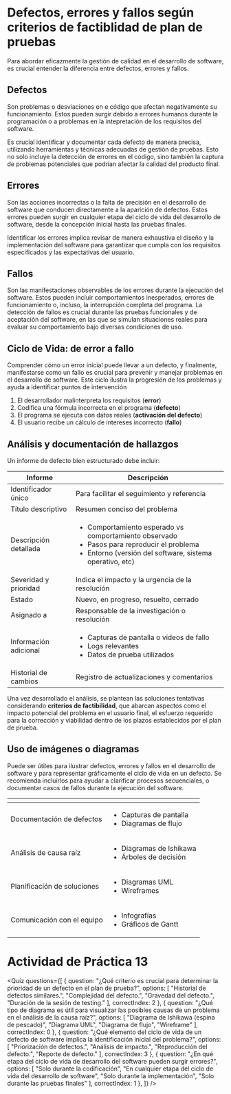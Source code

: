 
# Defectos, errores y fallos según criterios de factiblidad de plan de pruebas

Para abordar eficazmente la gestión de calidad en el desarrollo de software, es crucial entender la diferencia entre defectos, errores y fallos.

## Defectos
Son problemas o desviaciones en e código que afectan negativamente su funcionamiento. Estos pueden surgir debido a errores humanos durante la programación o a problemas en la intepretación de los requisitos del software.

Es crucial identificar y documentar cada defecto de manera precisa, utilizando herramientas y técnicas adecuadas de gestión de pruebas. Esto no solo incluye la detección de errores en el código, sino también la captura de problemas potenciales que podrían afectar la calidad del producto final.

## Errores
Son las acciones incorrectas o la falta de precisión en el desarrollo de software que conducen directamente a la aparición de defectos. Estos errores pueden surgir en cualquier etapa del ciclo de vida del desarrollo de software, desde la concepción inicial hasta las pruebas finales.

Identificar los errores implica revisar de manera exhaustiva el diseño y la implementación del software para garantizar que cumpla con los requisitos especificados y las expectativas del usuario.

## Fallos
Son las manifestaciones observables de los errores durante la ejecución del software. Estos pueden incluir comportamientos inesperados, errores de funcionamiento o, incluso, la interrupción completa del programa. La detección de fallos es crucial durante las pruebas funcionales y de aceptación del software, en las que se simulan situaciones reales para evaluar su comportamiento bajo diversas condiciones de uso.

## Ciclo de Vida: de error a fallo
Comprender cómo un error inicial puede llevar a un defecto, y finalmente, manifestarse como un fallo es crucial para prevenir y manejar problemas en el desarrollo de software. Este ciclo ilustra la progresión de los problemas y ayuda a identificar puntos de intervención

1. El desarrollador malinterpreta los requisitos (**error**)
2. Codifica una fórmula incorrecta en el programa (**defecto**)
3. El programa se ejecuta con datos reales (**activación del defecto**)
4. El usuario recibe un cálculo de intereses incorrecto (**fallo**)

## Análisis y documentación de hallazgos
Un informe de defecto bien estructurado debe incluir:

<table>
	<thead>
		<tr>
			<th>Informe</th>
			<th>Descripción</th>
		</tr>
	</thead>
	<tbody>
		<tr>
			<td>Identificador único</td>
			<td>Para facilitar el seguimiento y referencia</td>
		</tr>
        <tr>
			<td>Título descriptivo</td>
			<td>Resumen conciso del problema</td>
		</tr>
        <tr>
			<td>Descripción detallada</td>
			<td>
                <ul>
                    <li>Comportamiento esperado vs comportamiento observado</li>
                    <li>Pasos para reproducir el problema</li>
                    <li>Entorno (versión del software, sistema operativo, etc)</li>
                </ul>
            </td>
		</tr>
        <tr>
			<td>Severidad y prioridad</td>
			<td>Indica el impacto y la urgencia de la resolución</td>
		</tr>
        <tr>
			<td>Estado</td>
			<td>Nuevo, en progreso, resuelto, cerrado</td>
		</tr>
        <tr>
			<td>Asignado a</td>
			<td>Responsable de la investigación o resolución</td>
		</tr>
        <tr>
			<td>Información adicional</td>
			<td>
                <ul>
                    <li>Capturas de pantalla o videos de fallo</li>
                    <li>Logs relevantes</li>
                    <li>Datos de prueba utilizados</li>
                </ul>
            </td>
		</tr>
        <tr>
            <td>Historial de cambios</td>
            <td>Registro de actualizaciones y comentarios</td>
        </tr>
	</tbody>
</table>

Una vez desarrollado el análisis, se plantean las soluciones tentativas considerando **criterios de factibilidad**, que abarcan aspectos como el impacto potencial del problema en el usuario final, el esfuerzo requerido para la corrección y viabilidad dentro de los plazos establecidos por el plan de prueba.

## Uso de imágenes o diagramas
Puede ser útiles para ilustrar defectos, errores y fallos en el desarrollo de software y para representar gráficamente el ciclo de vida en un defecto. Se recomienda incluirlos para ayudar a clarificar procesos secuenciales, o documentar casos de fallos durante la ejecución del software.

<table>
	<thead>
		<tr>
			<th></th>
			<th></th>
		</tr>
	</thead>
	<tbody>
		<tr>
			<td>Documentación de defectos</td>
			<td>
                <ul>
                    <li>Capturas de pantalla</li>
                    <li>Diagramas de flujo</li>
                </ul>
            </td>
		</tr>
        <tr>
			<td>Análisis de causa raíz</td>
			<td>
                <ul>
                    <li>Diagramas de Ishikawa</li>
                    <li>Árboles de decisión</li>
                </ul>
            </td>
		</tr>
        <tr>
			<td>Planificación de soluciones</td>
			<td>
                <ul>
                    <li>Diagramas UML</li>
                    <li>Wireframes</li>
                </ul>
            </td>
		</tr>
        <tr>
			<td>Comunicación con el equipo</td>
			<td>
                <ul>
                    <li>Infografías</li>
                    <li>Gráficos de Gantt</li>
                </ul>
            </td>
		</tr>
	</tbody>
</table>

# Actividad de Práctica 13

<Quiz questions={[
	{
		question: "¿Qué criterio es crucial para determinar la prioridad de un defecto en el plan de prueba?",
		options: [
			"Historial de defectos similares.",
			"Complejidad del defecto.",
			"Gravedad del defecto.",
			"Duración de la sesión de testing."
		],
		correctIndex: 2
	},
    {
		question: "¿Qué tipo de diagrama es útil para visualizar las posibles causas de un problema en el análisis de la causa raíz?",
		options: [
			"Diagrama de Ishikawa (espina de pescado)",
			"Diagrama UML",
			"Diagrama de flujo",
			"Wireframe"
		],
		correctIndex: 0
	},
    {
		question: "¿Qué elemento del ciclo de vida de un defecto de software implica la identificación inicial del problema?",
		options: [
			"Priorización de defectos.",
			"Análisis de impacto.",
			"Reproducción del defecto.",
			"Reporte de defecto."
		],
		correctIndex: 3
	},
    {
		question: "¿En qué etapa del ciclo de vida de desarrollo del software pueden surgir errores?",
		options: [
			"Solo durante la codificación",
			"En cualquier etapa del ciclo de vida del desarrollo de software",
			"Solo durante la implementación",
			"Solo durante las pruebas finales"
		],
		correctIndex: 1
	},
]} />